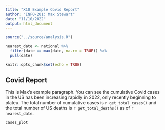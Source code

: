 ```yaml
---
title: "X10 Example Covid Report"
author: "INFO-201: Max Stewart"
date: "11/10/2022"
output: html_document
---
```


```r
source("../source/analysis.R")

nearest_date <- national %>% 
  filter(date == max(date, na.rm = TRUE)) %>% 
  pull(date)

knitr::opts_chunk$set(echo = TRUE)
```

## Covid Report
This is Max's example paragraph. You can see the cumulative Covid cases in the US has been increasing rapidly in 2022, only recently beginning to plateu. The total number of cumulative cases is `r get_total_cases()` and the total number of US deaths is `r get_total_deaths()` as of `r nearest_date`. 

``` r
cases_plot
```

